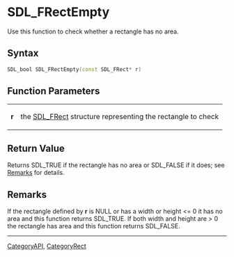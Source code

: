 = SDL_FRectEmpty =
Use this function to check whether a rectangle has no area.


== Syntax ==
<syntaxhighlight lang='c++'>
SDL_bool SDL_FRectEmpty(const SDL_FRect* r)
</syntaxhighlight>

== Function Parameters ==
{|
|'''r'''
|the [[SDL_FRect]] structure representing the rectangle to check
|}

== Return Value ==
Returns SDL_TRUE if the rectangle has no area or SDL_FALSE if it does; see [[#Remarks|Remarks]] for details.

== Remarks ==
If the rectangle defined by '''r''' is NULL or has a width or height <= 0 it has no area and this function returns SDL_TRUE.  If both width and height are > 0 the rectangle has area and this function returns SDL_FALSE.


----
[[CategoryAPI]], [[CategoryRect]]